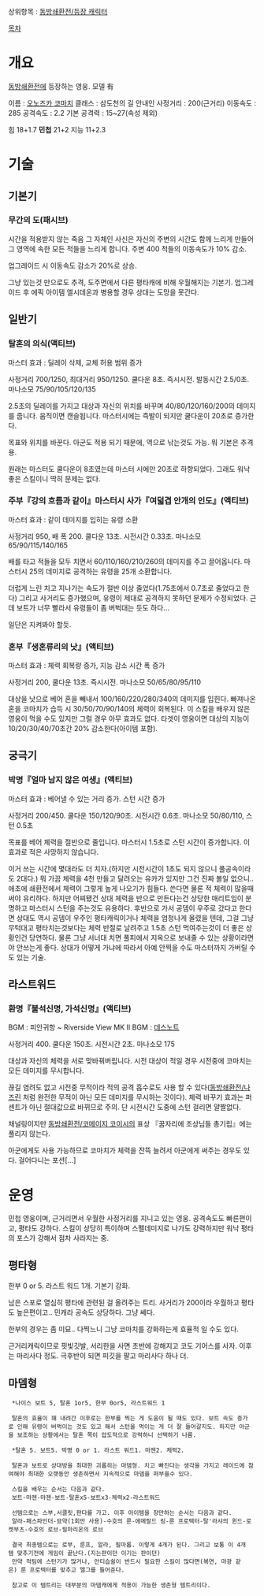 상위항목 : [[동방쇄환전/등장 캐릭터]]

[[목차]]
= 개요 =

[[동방쇄환전]]에 등장하는 영웅. 모델 有

이름 : [[오노즈카 코마치]]
클래스 : 삼도천의 길 안내인
사정거리 : 200(근거리)
이동속도 : 285
공격속도 : 2.2
기본 공격력 : 15~27(속성 제외)

힘 18+1.7
'''민첩''' 21+2
지능 11+2.3

= 기술 =

== 기본기 ==

=== 무간의 도(패시브) ===

시간을 적용받지 않는 죽음 그 자체인 사신은 자신의 주변의 시간도 함께 느리게 만들어 그 영역에 속한 모든 적들을 느리게 합니다. 주변 400 적들의 이동속도가 10% 감소.

업그레이드 시 이동속도 감소가 20%로 상승.

그냥 있는것 만으로도 추격, 도주면에서 다른 평타캐에 비해 우월해지는 기본기. 업그레이드 후 에픽 아이템 엘시데온과 병용할 경우 상대는 도망을 못간다.

== 일반기 ==


=== 탈혼의 의식(액티브) ===

마스터 효과 : 딜레이 삭제, 교체 허용 범위 증가

사정거리 700/1250, 최대거리 950/1250. 쿨다운 8초. 즉시시전. 발동시간 2.5/0초. 마나소모 75/90/105/120/135

2.5초의 딜레이를 가지고 대상과 자신의 위치를 바꾸며 40/80/120/160/200의 데미지를 줍니다. 움직이면 캔슬됩니다. 마스터시에는 즉발이 되지만 쿨다운이 20초로 증가한다.

목표와 위치를 바꾼다. 아군도 적용 되기 때문에, 역으로 낚는것도 가능. 뭐 기본은 추격용.

원래는 마스터도 쿨다운이 8초였는데 마스터 시에만 20초로 하향되었다. 그래도 워낙 좋은 스킬이니 딱히 문제는 없다.


=== 주부『강의 흐름과 같이』마스터시 사가『여덟겹 안개의 인도』(액티브) ===

마스터 효과 : 같이 데미지를 입히는 유령 소환

사정거리 950, 배 폭 200. 쿨다운 13초. 시전시간 0.33초. 마나소모 65/90/115/140/165

배를 타고 적들을 모두 치면서 60/110/160/210/260의 데미지를 주고 끌어옵니다. 마스터시 25의 데미지로 공격하는 유령을 25개 소환합니다.

더럽게 느린 치고 지나가는 속도가 절반 이상 줄었다(1.75초에서 0.7초로 줄었다고 한다) 그리고 사거리도 증가했으며, 유령이 제대로 공격하지 못하던 문제가 수정되었다. 근데 보트가 너무 빨라서 유령들이 좀 버벅대는 듯도 하다...

일단은 지켜봐야 할듯.



=== 혼부『생혼류리의 낫』(액티브) ===

마스터 효과 : 체력 회복량 증가, 지능 감소 시간 폭 증가

사정거리 200, 쿨다운 13초. 즉시시전. 마나소모 50/65/80/95/110

대상을 낫으로 베어 혼을 빼내서 100/160/220/280/340의 데미지를 입힌다. 빠져나온 혼을 코마치가 습득 시 30/50/70/90/140의 체력이 회복된다. 이 스킬을 배우지 않은 영웅이 먹을 수도 있지만 그럴 경우 아무 효과도 없다.
타겟이 영웅이면 대상의 지능이 10/20/30/40/70초간 20% 감소한다(아이템 포함).


== 궁극기 ==

=== 박명『얼마 남지 않은 여생』(액티브) ===

마스터 효과 : 베어낼 수 있는 거리 증가. 스턴 시간 증가

사정거리 200/450. 쿨다운 150/120/90초. 시전시간 0.6초. 마나소모 50/80/110, 스턴 0.5초

목표를 베어 체력을 절반으로 줄입니다. 마스터시 1.5초로 스턴 시간이 증가합니다. 이 효과로 적은 사망하지 않습니다.

이거 쓰는 시간에 몇대라도 더 치자.(하지만 시전시간이 1초도 되지 않으니 풀공속이라도 2대다.) 뭐 가끔 체력을 4천 만들고 달려오는 유카가 있지만 그건 진짜 볼일 없으니.. 애초에 쇄환전에서 체력이 그렇게 높게 나오기가 힘들다.
쓴다면 물론 적 체력이 많을때 써야 유리하다. 하지만 어찌됐건 상대 체력을 반으로 만든다는건 상당한 매리트임이 분명하고 마스터시 스턴을 주는것도 유용하다. 후반으로 가서 공뎀이 우주로 갔다고 한다면 상대도 역시 공뎀이 우주인 평타캐릭이거나 체력을 엄청나게 올렸을 텐데, 그걸 그냥 무턱대고 평타치는것보다는 체력 반절로 날려주고 1.5초 스턴 먹여주는것이 더 좋은 상황인건 당연하다. 물론 그냥 서너대 치면 풀피에서 지옥으로 보내줄 수 있는 상황이라면야 안쓰는게 좋다. 상대가 어떻게 가냐에 따라서 아예 안찍을 수도 마스터까지 가버릴 수도 있는 기술.


== 라스트워드 ==

=== 환명『불석신명, 가석신명』(액티브) ===

BGM : 피안귀항 ~ Riverside View
MK II BGM : [[데스노트]]

사정거리 400. 쿨다운 150초. 시전시간 2초. 마나소모 175

대상과 자신의 체력을 서로 맞바꿔버립니다. 시전 대상이 적일 경우 시전중에 코마치는 모든 데미지를 무시합니다.

끊길 염려도 없고 시전중 무적이라 적의 공격 흡수로도 사용 할 수 있다([[동방쇄환전/나즈린]] 처럼 완전한 무적이 아닌 모든 데미지를 무시하는 것이다). 체력 바꾸기 효과는 퍼센트가 아닌 절대값으로 바뀌므로 주의. 단 시전시간 도중에 스턴 걸리면 얄짤없다.

채널링이지만 [[동방쇄환전/코메이지 코이시]]의 표상 『꿈자리에 조상님들 총기립』에는 풀리지 않는다.

아군에게도 사용 가능하므로 코마치가 체력을 잔뜩 늘려서 아군에게 써주는 경우도 있다.
걸어다니는 포션[...]


= 운영 =
민첩 영웅이며, 근거리면서 우월한 사정거리를 지니고 있는 영웅. 공격속도도 빠른편이고, 평타도 강하다. 스킬이 상당히 특이하며 스펠데미지로 나가도 강력하지만 워낙 평타의 포스가 강해서 점차 사라지는 중.

== 평타형 ==

한부 0 or 5. 라스트 워드 1개. 기본기 강화.

남은 스포로 열심히 평타에 관련된 걸 올려주는 트리. 사거리가 200이라 우월하고 평타도 높은편이고.. 민캐라 공속도 상당하다. 그냥 쎄다.

한부의 경우는 좀 미묘.. 다찍느니 그냥 코마치를 강화하는게 효율적 일 수도 있다.

근거리캐릭이므로 핏빛깃발, 서리한을 사면 초반에 강해지고 코도 기어스를 사자. 이후는 마리사다 정도. 극후반이 되면 피깃을 팔고 마리사다 하나 더.

== 마뎀형 ==
  *나이스 보트 5, 탈혼 1or5, 한부 0or5, 라스트워드 1

  탈혼의 효율이 꽤 내려간 이후로는 한부를 찍는 게 도움이 될 때도 있다. 보트 속도 증가로 인해 유령이 버벅이는 것도 있고 해서 스턴을 먹이는 게 더 잘 들어갈지도. 하지만 아군을 보조하는 상황에서는 탈혼 쪽이 압도적으로 강력하니 선택하기 나름.

  *탈혼 5. 보트5. 박명 0 or 1. 라스트 워드1. 마젠2. 체력2.

  탈혼과 보트로 상대방을 최대한 괴롭히는 마뎀형. 치고 빠진다는 생각을 가지고 레이드에 참여해야 최대한 오랫동안 생존하면서 지속적으로 마뎀을 퍼부을수 있다.

  스킬을 배우는 순서는 다음과 같다.
  보트-마젠-마젠-보트-탈혼x5-보트x3-체력x2-라스트워드

  선템으로는 스부,서클릿,판다를 가고. 이후 아이템을 장만하는 순서는 다음과 같다.
  알라-패스파인더-묘약(1회만 사용)-수호의 룬-에메랄드 링-룬 프로텍터-탈'라샤의 윈드-로켓부츠-수호의 로브-필마리온의 로브

  결국 최종템으로는 로부, 룬프, 알라, 필마롭. 이렇게 4개가 된다. 그리고 보통 이 4개템 맞추기전에 게임이 끝난다.(지는판이던 이기는 판이던)
  만약 적팀에 스턴기가 많거나, 안티습쉴이 반드시 필요한 스킬이 많다면(복연, 마광 같은) 룬 프로텍터를 맞추고 엘그를 들어준다.
  
  참고로 이 템트리는 대부분의 마뎀캐에게 적용이 가능한 생존형 템트리이다.
